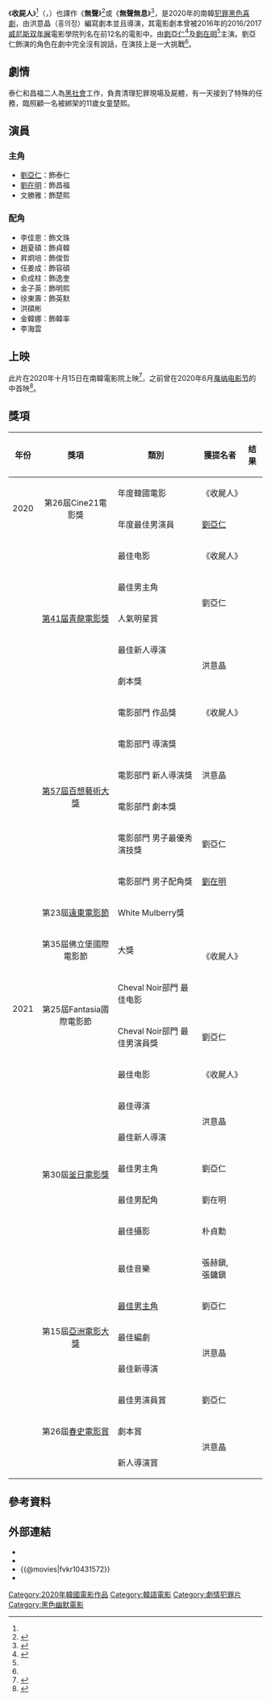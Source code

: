 {{Infobox film
| name           = 收屍人
| original_name = {{lang|ko|소리도 없이}}
| director       = 洪意晶
| producer       = 金泰完<br/>Afolabi Kuti<br/>金亨玉<br/>崔文碩
| screenplay     = 洪意晶
| story          = 
| starring       = [[劉亞仁|劉亞仁]]<br/>[[劉在明|劉在明]]<br/>文勝雅
| music          = 張奕晉<br/>張勇晉
| cinematography = 朴貞勳
| editing        = 韓美姸
| studio         = Lewis Pictures<br/>Broedmachine Productions<br/>Broccoli Pictures
| distributor    = Acemaker Movieworks（南韓）
| released       = {{Film date|2020|10|15|南韓}} 
| runtime        = 99分鐘
| country        = 南韓
| language       = 韓語
| gross          = 
}}
《'''收屍人'''》<ref name=KSD/>（{{lang-ko|소리도 없이}}，{{lang-en|Voice of Silence}}）也譯作《'''無聲'''》<ref>{{Cite news |url=https://tw.news.yahoo.com/%E5%8A%89%E4%BA%9E%E4%BB%81%E5%8A%89%E5%9C%A8%E6%98%8E%E5%87%BA%E5%B8%AD%E6%96%B0%E7%89%87-%E7%84%A1%E8%81%B2-%E8%A9%A6%E6%98%A0-143301335.html |title=劉亞仁劉在明出席新片《無聲》試映 |author=韓赫升 |date=2020-10-12 |work=yahoo!新聞 |accessdate=2020-10-17 |archive-date=2020-10-17 |archive-url=https://web.archive.org/web/20201017150408/https://tw.news.yahoo.com/%E5%8A%89%E4%BA%9E%E4%BB%81%E5%8A%89%E5%9C%A8%E6%98%8E%E5%87%BA%E5%B8%AD%E6%96%B0%E7%89%87-%E7%84%A1%E8%81%B2-%E8%A9%A6%E6%98%A0-143301335.html |dead-url=no }}</ref>或《'''無聲無息'''》<ref>{{Cite news |url=https://news.agentm.tw/133778/%E5%8A%89%E4%BA%9E%E4%BB%81-%E5%8A%89%E5%9C%A8%E6%98%8E-%E6%96%B0%E9%9B%BB%E5%BD%B1-%E9%9F%93%E5%9C%8B%E9%9B%BB%E5%BD%B1-%E7%84%A1%E8%81%B2%E7%84%A1%E6%81%AF-%E5%8D%81%E6%9C%88%E4%B8%8A%E6%98%A0/ |title=劉亞仁為戲增肥15公斤！新電影《無聲無息》首度挑戰無台詞演出 |date=2020-09-21 |work=電影神搜 |accessdate=2020-10-17 |archive-date=2020-10-17 |archive-url=https://web.archive.org/web/20201017150351/https://news.agentm.tw/133778/%E5%8A%89%E4%BA%9E%E4%BB%81-%E5%8A%89%E5%9C%A8%E6%98%8E-%E6%96%B0%E9%9B%BB%E5%BD%B1-%E9%9F%93%E5%9C%8B%E9%9B%BB%E5%BD%B1-%E7%84%A1%E8%81%B2%E7%84%A1%E6%81%AF-%E5%8D%81%E6%9C%88%E4%B8%8A%E6%98%A0/ |dead-url=no }}</ref>，是2020年的南韓[[犯罪片|犯罪]][[黑色喜劇|黑色喜劇]]，由洪意晶（홍의정）編寫劇本並且導演，其電影劇本曾被2016年的2016/2017[[威尼斯双年展|威尼斯双年展]]電影學院列名在前12名的電影中。由[[劉亞仁|劉亞仁]]<ref name=KSD>{{Cite news |url=https://www.koreastardaily.com/tc/news/130732 |title=《收屍人》劉亞仁再度遇見人生角色！挑戰無台詞展現無聲的力量 |date=2020-10-09|work=KSD韓星網 |accessdate=2020-10-17 |archive-date=2020-10-12 |archive-url=https://web.archive.org/web/20201012050626/https://www.koreastardaily.com/tc/news/130732 |dead-url=no }}</ref>及[[劉在明|劉在明]]<ref name=KSD/>主演。劉亞仁飾演的角色在劇中完全沒有說話，在演技上是一大挑戰<ref name=KSD/>。

== 劇情 ==
泰仁和昌福二人為[[黑社會|黑社會]]工作，負責清理犯罪現場及屍體，有一天接到了特殊的任務，臨照顧一名被綁架的11歲女童楚熙。

== 演員 ==
===主角===
* [[劉亞仁|劉亞仁]]：飾泰仁
* [[劉在明|劉在明]]：飾昌福
* 文勝雅：飾楚熙

===配角===
* 李佳恩：飾文珠
* 趙夏碩：飾貞韓
* 昇炯培：飾俊哲
* 任姜成：飾容碩
* 俞成柱：飾逸奎
* 金子英：飾明熙
* 徐東壽：飾英默
* 洪碩彬
* 金韓娜：飾韓率
* 李海雲

==上映==
此片在2020年十月15日在南韓電影院上映<ref>{{Cite web|url=https://www.newsen.com/news_view.php?uid=202009230830056710|title=유아인X유재명 독특 범죄물 ‘소리도 없이’ 10월15일 개봉(공식)|website=Newsen|date=2020-09-23|language=ko|accessdate=2020-10-17|archive-date=2020-10-01|archive-url=https://web.archive.org/web/20201001213038/https://www.newsen.com/news_view.php?uid=202009230830056710|dead-url=no}}</ref>，之前曾在2020年6月[[戛纳电影节|戛纳电影节]]的{{le|坎城電影市場展|Marché du Film}}中首映<ref>{{Cite web|url=https://www.screendaily.com/features/cannes-virtual-market-hot-titles-from-south-korea/5150660.article|title=Cannes virtual market: hot titles from South Korea|website=Screen Daily|last=Noh|first=Jean|date=2020-06-16|access-date=2020-06-19|archive-date=2020-08-18|archive-url=https://web.archive.org/web/20200818131915/https://www.screendaily.com/features/cannes-virtual-market-hot-titles-from-south-korea/5150660.article|dead-url=no}}</ref>。

== 獎項 ==
{| class="wikitable"
|-
! 年份
! 獎項
! 類別
! 獲提名者
! 结果
|-
| rowspan=2|2020
| rowspan=2|<center> 第26屆Cine21電影獎
| 年度韓國電影
| 《收屍人》
| {{draw|5位}}
|-
| 年度最佳男演員
| [[劉亞仁|劉亞仁]]
| {{won}}
|-
| rowspan=28|2021
| rowspan=5|<center> [[第41届青龍電影獎|第41届青龍電影獎]]
| 最佳电影
| 《收屍人》
| {{nom}}
|-
| 最佳男主角
| rowspan=2|劉亞仁
| {{won}}
|-
| 人氣明星賞
| {{won}}
|-
| 最佳新人導演
| rowspan=2|洪意晶
| {{won}}
|-
| 劇本獎
| {{nom}}
|-
| rowspan=6|<center> [[第57屆百想藝術大獎|第57屆百想藝術大獎]]
| 電影部門 作品獎
| 《收屍人》
| {{nom}}
|-
| 電影部門 導演獎
| rowspan=3| 洪意晶
| {{won}}
|-
| 電影部門 新人導演獎
| {{nom}}
|-
| 電影部門 劇本獎
| {{nom}}
|-
| 電影部門 男子最優秀演技獎
| 劉亞仁
| {{won}}
|-
| 電影部門 男子配角獎
| [[劉在明|劉在明]]
| {{nom}}
|-
| <center> 第23屆[[遠東電影節|遠東電影節]]
| White Mulberry獎
| rowspan=3| 《收屍人》
| {{nom}}
|-
| <center> 第35屆佛立堡國際電影節
| 大獎
| {{nom}}
|-
| rowspan=2|<center> 第25屆Fantasia國際電影節
| Cheval Noir部門 最佳电影
| {{won}}
|-
| Cheval Noir部門 最佳男演員獎
| 劉亞仁
| {{won}}
|-
| rowspan=7|<center> 第30屆[[釜日電影獎|釜日電影獎]]
| 最佳电影	
| 《收屍人》
| {{nom}}
|-
| 最佳導演
| rowspan=2|洪意晶
| {{nom}}
|-
| 最佳新人導演
| {{won}}
|-
| 最佳男主角
| 劉亞仁
| {{won}}
|-
| 最佳男配角
| 劉在明
| {{nom}}
|-
| 最佳攝影
| 朴貞勳
| {{nom}}
|-
| 最佳音樂
| 張赫鎭, 張鏞鎭
| {{nom}}
|-
| rowspan=3|<center> 第15屆[[亞洲電影大獎|亞洲電影大獎]]
| [[亞洲電影大獎最佳男主角|最佳男主角]]	
| 劉亞仁
| {{won}}
|-
| 最佳編劇
| rowspan=2|洪意晶
| {{nom}}
|-
| 最佳新導演
| {{won}}
|-
| rowspan=3|<center> 第26屆[[春史電影賞|春史電影賞]]
| 最佳男演員賞	
| 劉亞仁
| {{pending}}
|-
| 劇本賞
| rowspan=2|洪意晶
| {{pending}}
|-
| 新人導演賞
| {{pending}}
|}

==參考資料==
{{reflist}}

==外部連結==
*{{IMDb title|10431572}}
* {{douban|33591810|無聲}}
* {{@movies|fvkr10431572}}
* {{Yahoomovie id|10993}}

[[Category:2020年韓國電影作品|Category:2020年韓國電影作品]]
[[Category:韓語電影|Category:韓語電影]]
[[Category:劇情犯罪片|Category:劇情犯罪片]]
[[Category:黑色幽默電影|Category:黑色幽默電影]]